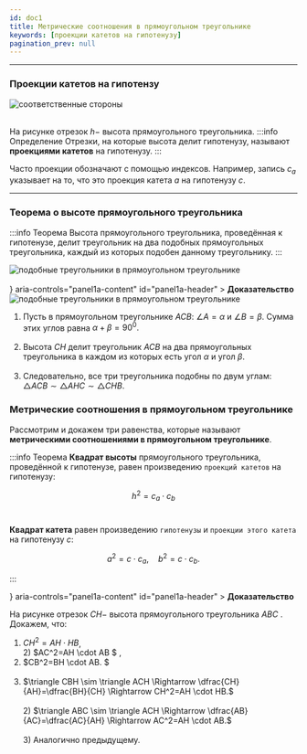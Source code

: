 ```yaml
---
id: doc1
title: Метрические соотношения в прямоугольном треугольнике
keywords: [проекции катетов на гипотенузу]
pagination_prev: null
---
```



---

### Проекции катетов на гипотензу

<div style={{ display: 'flex', justifyContent: 'center' }}>
<Image
  alt="соответственные стороны"
    img={require('./assets/geo01.png')}
  style={{ width: '40%' }}
/>
</div>


<br />

На рисунке отрезок $h-$ высота прямоугольного треугольника.
:::info Определение
Отрезки, на которые высота делит гипотенузу, называют **проекциями катетов** на гипотенузу.
:::

Часто проекции обозначают с помощью индексов. Например, запись $c_a$ указывает на то, что это проекция катета $a$ на гипотенузу $c$.

---


### Теорема о высоте прямоугольного треугольника

:::info Теорема
Высота прямоугольного треугольника, проведённая к гипотенузе, делит треугольник на два подобных прямоугольных треугольника, каждый из которых подобен данному треугольнику.
:::

<div style={{ display: 'flex', justifyContent: 'center' }}>
<Image
  alt="подобные треугольники в прямоугольном треугольнике"
    img={require('./assets/geo02.png')}
  style={{ width: '50%' }}
/>
</div>

<br />

<Accordion>
  <AccordionSummary
    expandIcon={<ExpandMoreIcon />}
    aria-controls="panel1a-content"
    id="panel1a-header"
  >
    <Typography>
      <b>Доказательство</b>
    </Typography>
  </AccordionSummary>
  <AccordionDetails>
    <Typography>

<div style={{ display: 'flex', justifyContent: 'center' }}>
<Image
  alt="подобные треугольники в прямоугольном треугольнике"
    img={require('./assets/geo05.png')}
  style={{ width: '50%' }}
/>
</div>



1) Пусть в прямоугольном треугольнике $ACB:$ $\angle A =\alpha$ и $\angle B =\beta.$ Сумма этих углов равна $\alpha +\beta = 90^0.$ <br /> <br />
2) Высота $CH$ делит треугольник $ACB$ на два прямоугольных треугольника в каждом из которых есть угол $\alpha$ и угол $\beta.$ <br /><br />
3) Следовательно, все три треугольника подобны по двум углам: $\triangle ACB \sim \triangle AHC \sim \triangle CHB.$
</Typography>

  </AccordionDetails>
</Accordion>

### Метрические соотношения в прямоугольном треугольнике

Рассмотрим и докажем три равенства, которые называют **метрическими соотношениями в прямоугольном треугольнике**.

:::info Теорема
**Квадрат высоты** прямоугольного треугольника, проведённой к гипотенузе, равен произведению `проекций катетов` на гипотенузу:

$$
h^2=c_a\cdot c_b
$$
<br />

**Квадрат катета** равен произведению `гипотенузы` и `проекции этого катета` на
гипотенузу $c$:

$$
a^2=c\cdot c_a, \quad b^2=c \cdot c_b.
$$

:::


<div style={{ display: 'flex', justifyContent: 'center' }}>
<Image
  alt=""
    img={require('./assets/geo03.png')}
  style={{ width: '50%' }}
/>
</div>



<Accordion>
  <AccordionSummary
    expandIcon={<ExpandMoreIcon />}
    aria-controls="panel1a-content"
    id="panel1a-header"
  >
    <Typography>
      <b>Доказательство</b>
    </Typography>
  </AccordionSummary>
  <AccordionDetails>
    <Typography>


<div style={{ display: 'flex', justifyContent: 'center' }}>
<Image
  alt=""
    img={require('./assets/geo04.png')}
  style={{ width: '50%' }}
/>
</div>


На рисунке отрезок $CH-$ высота прямоугольного треугольника $ABC$
. <br /> Докажем, что:<br/> 
1) $CH^2=AH \cdot HB$,<br /> 2) $AC^2=AH \cdot AB $
, <br />
3) $CB^2=BH \cdot AB. $ <br /> <br />
1) $\triangle CBH \sim \triangle ACH \Rightarrow \dfrac{CH}{AH}=\dfrac{BH}{CH} \Rightarrow CH^2=AH \cdot HB.$
<br /> <br />
    2) $\triangle ABC \sim \triangle ACH \Rightarrow \dfrac{AB}{AC}=\dfrac{AC}{AH} \Rightarrow  AC^2=AH \cdot AB.$ <br /> <br />
    3) Аналогично предыдущему.
    </Typography>

  </AccordionDetails>
</Accordion>

